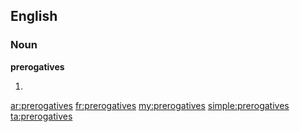 ==English==

===Noun===
'''prerogatives'''

# {{plural of|prerogative}}

[[ar:prerogatives]]
[[fr:prerogatives]]
[[my:prerogatives]]
[[simple:prerogatives]]
[[ta:prerogatives]]